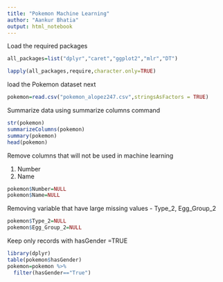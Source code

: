 ```yaml
---
title: "Pokemon Machine Learning"
author: "Aankur Bhatia"
output: html_notebook
---
```


Load the required packages

```r
all_packages=list("dplyr","caret","ggplot2","mlr","DT")

lapply(all_packages,require,character.only=TRUE)

```

load the Pokemon dataset next

```r
pokemon=read.csv("pokemon_alopez247.csv",stringsAsFactors = TRUE)
```

Summarize data using summarize columns command

```r
str(pokemon)
summarizeColumns(pokemon)
summary(pokemon)
head(pokemon)
```



Remove columns that will not be used in machine learning

1. Number
2. Name 

```r
pokemon$Number=NULL
pokemon$Name=NULL
```

Removing variable that have large missing values - Type_2, Egg_Group_2
```r
pokemon$Type_2=NULL
pokemon$Egg_Group_2=NULL
```

Keep only records with hasGender =TRUE

```r
library(dplyr)
table(pokemon$hasGender)
pokemon=pokemon %>%
  filter(hasGender=="True")
```


